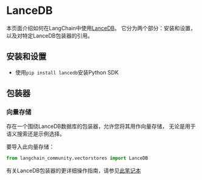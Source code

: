 # LanceDB

本页面介绍如何在LangChain中使用[LanceDB](https://github.com/lancedb/lancedb)。
它分为两个部分：安装和设置，以及对特定LanceDB包装器的引用。

## 安装和设置

- 使用`pip install lancedb`安装Python SDK

## 包装器

### 向量存储

存在一个围绕LanceDB数据库的包装器，允许您将其用作向量存储，
无论是用于语义搜索还是示例选择。

要导入此向量存储：

```python
from langchain_community.vectorstores import LanceDB
```

有关LanceDB包装器的更详细操作指南，请参见[此笔记本](/docs/integrations/vectorstores/lancedb)
